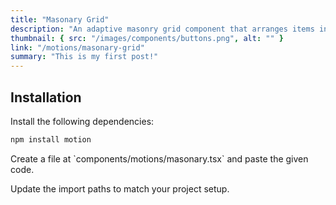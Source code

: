 ```yaml
---
title: "Masonary Grid"
description: "An adaptive masonry grid component that arranges items in a dynamic, variable-height layout, similar to Unsplash."
thumbnail: { src: "/images/components/buttons.png", alt: "" }
link: "/motions/masonary-grid"
summary: "This is my first post!"
---
```


<ComponentPreview name="masonary-grid-demo" />

## Installation

<Steps>
<Step>
Install the following dependencies:
</Step>

```bash
npm install motion
```

<Step>
Create a file at `components/motions/masonary.tsx` and paste the given code.
</Step>

<CollapsibleSource name="masonary-grid" />

<Step>Update the import paths to match your project setup.</Step>

</Steps>
